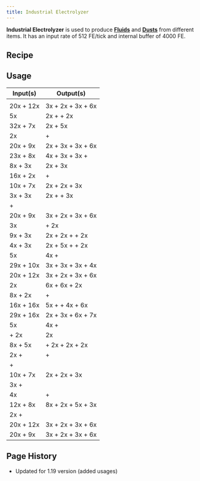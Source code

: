 ```yaml
---
title: Industrial Electrolyzer
---
```


<ItemImage
  file="industrial_electrolyzer"
  alt="Industrial Electrolyzer"
  size="200"
/>

**Industrial Electrolyzer** is used to produce **[Fluids](/docs/items/fluids)** and **[Dusts](/docs/items/dusts)** from different items. It has an input rate of 512 FE/tick and internal buffer of 4000 FE.

## Recipe

<CraftingTable recipe="input techreborn:iron_plate techreborn:extractor techreborn:iron_plate input techreborn:advanced_circuit techreborn:advanced_machine_frame techreborn:advanced_circuit input techreborn:iron_plate techreborn:extractor techreborn:iron_plate output techreborn:industrial_electrolyzer" />

## Usage

| Input(s)                                                                                       | Output(s)                                                                                                                                                                                                 |
| ---------------------------------------------------------------------------------------------- | --------------------------------------------------------------------------------------------------------------------------------------------------------------------------------------------------------- |
| <McItem slug="techreborn:water_cell" />                                                        | <McItem slug="techreborn:electrolyzed_water_cell" />                                                                                                                                                      |
| 20x <McItem slug="techreborn:uvarovite_dust" /> + 12x <McItem slug="techreborn:empty_cell" />  | 3x <McItem slug="techreborn:calcium_cell" /> + 2x <McItem slug="techreborn:chrome_dust" /> + 3x <McItem slug="techreborn:silicon_cell" /> + 6x <McItem slug="techreborn:compressed_air_cell" />           |
| 5x <McItem slug="techreborn:sulfuric_acid_cell" />                                             | 2x <McItem slug="techreborn:hydrogen_cell" /> + <McItem slug="techreborn:sulfur_cell" /> + 2x <McItem slug="techreborn:compressed_air_cell" />                                                            |
| 32x <McItem slug="minecraft:sugar" /> + 7x <McItem slug="techreborn:empty_cell" />             | 2x <McItem slug="techreborn:carbon_cell" /> + 5x <McItem slug="techreborn:water_cell" />                                                                                                                  |
| 2x <McItem slug="techreborn:sphalerite_dust" />                                                | <McItem slug="techreborn:zinc_dust" /> + <McItem slug="techreborn:sulfur_dust" />                                                                                                                         |
| 20x <McItem slug="techreborn:spessartine_dust" /> + 9x <McItem slug="techreborn:empty_cell" /> | 2x <McItem slug="techreborn:aluminum_dust" /> + 3x <McItem slug="techreborn:manganese_dust" /> + 3x <McItem slug="techreborn:silicon_cell" /> + 6x <McItem slug="techreborn:compressed_air_cell" />       |
| 23x<McItem slug="techreborn:sodalite_dust"/> + 8x<McItem slug="techreborn:empty_cell"/>        | 4x<McItem slug="techreborn:sodium_cell"/> + 3x<McItem slug="techreborn:aluminum_dust"/> + 3x<McItem slug="techreborn:silicon_cell"/> + <McItem slug="techreborn:chlorite_cell"/>                          |
| 8x<McItem slug="techreborn:sapphire_dust"/> + 3x<McItem slug="techreborn:empty_cell"/>         | 2x<McItem slug="techreborn:aluminum_dust"/> + 3x<McItem slug="techreborn:compressed_air_cell"/>                                                                                                           |
| 16x<McItem slug="minecraft:sand"/> + 2x<McItem slug="techreborn:empty_cell"/>                  | <McItem slug="techreborn:silicon_cell"/> + <McItem slug="techreborn:compressed_air_cell"/>                                                                                                                |
| 10x<McItem slug="techreborn:saltpeter_dust"/> + 7x<McItem slug="techreborn:empty_cell"/>       | 2x<McItem slug="techreborn:potassium_cell"/> + 2x<McItem slug="techreborn:nitrogen_cell"/> + 3x<McItem slug="techreborn:compressed_air_cell"/>                                                            |
| 3x<McItem slug="techreborn:ruby_dust"/> + 3x<McItem slug="techreborn:empty_cell"/>             | 2x<McItem slug="techreborn:aluminum_dust"/> + <McItem slug="techreborn:chrome_dust"/> + 3x<McItem slug="techreborn:compressed_air_cell"/>                                                                 |
| <McItem slug="techreborn:raw_tungsten"/> + <McItem slug="techreborn:empty_cell"/>              | <McItem slug="techreborn:wolframium_cell"/>                                                                                                                                                               |
| 20x<McItem slug="techreborn:pyrope_dust"/> + 9x<McItem slug="techreborn:empty_cell"/>          | 3x<McItem slug="techreborn:magnesium_dust"/> + 2x<McItem slug="techreborn:aluminum_dust"/> + 3x<McItem slug="techreborn:silicon_cell"/> + 6x<McItem slug="techreborn:compressed_air_cell"/>               |
| 3x<McItem slug="techreborn:pyrite_dust"/>                                                      | <McItem slug="minecraft:raw_Iron"/> + 2x<McItem slug="techreborn:sulfur_dust"/>                                                                                                                           |
| 9x<McItem slug="techreborn:peridot_dust"/> + 3x<McItem slug="techreborn:empty_cell"/>          | 2x<McItem slug="techreborn:magnesium_dust"/> + 2x<McItem slug="minecraft:raw_Iron"/> + <McItem slug="techreborn:silicon_cell"/> + 2x<McItem slug="techreborn:compressed_air_cell"/>                       |
| 4x<McItem slug="techreborn:obsidian_dust"/> + 3x<McItem slug="techreborn:empty_cell"/>         | 2x<McItem slug="techreborn:small_pile_of_magnesium_dust"/> + 5x<McItem slug="techreborn:iron_nugget"/> + <McItem slug="techreborn:silicon_cell"/> + 2x<McItem slug="techreborn:compressed_air_cell"/>     |
| 5x<McItem slug="techreborn:methane_cell"/>                                                     | 4x<McItem slug="techreborn:hydrogen_cell"/> + <McItem slug="techreborn:carbon_cell"/>                                                                                                                     |
| 29x<McItem slug="techreborn:lazurite_dust"/> + 10x<McItem slug="techreborn:empty_cell"/>       | 3x<McItem slug="techreborn:aluminum_dust"/> + 3x<McItem slug="techreborn:silicon_cell"/> + 3x<McItem slug="techreborn:calcium_cell"/> + 4x<McItem slug="techreborn:sodium_cell"/>                         |
| 20x<McItem slug="techreborn:grossular_dust"/> + 12x<McItem slug="techreborn:empty_cell"/>      | 3x<McItem slug="techreborn:calcium_cell"/> + 2x<McItem slug="techreborn:aluminum_dust"/> + 3x<McItem slug="techreborn:silicon_cell"/> + 6x<McItem slug="techreborn:compressed_air_cell"/>                 |
| 2x<McItem slug="techreborn:galena_dust"/>                                                      | 6x<McItem slug="techreborn:silver_nugget"/> + 6x<McItem slug="techreborn:lead_nugget"/> + 2x<McItem slug="techreborn:small_pile_of_sulfur_dust"/>                                                         |
| 8x<McItem slug="techreborn:flint_dust"/> + 2x<McItem slug="techreborn:empty_cell"/>            | <McItem slug="techreborn:silicon_cell"/> + <McItem slug="techreborn:compressed_air_cell"/>                                                                                                                |
| 16x<McItem slug="techreborn:ender_pearl_dust"/> + 16x<McItem slug="techreborn:empty_cell"/>    | 5x<McItem slug="techreborn:nitrogen_cell"/> + <McItem slug="techreborn:beryllium_cell"/> + 4x<McItem slug="techreborn:potassium_cell"/> + 6x<McItem slug="techreborn:chlorite_cell"/>                     |
| 29x<McItem slug="techreborn:emerald_dust"/> + 16x<McItem slug="techreborn:empty_cell"/>        | 2x<McItem slug="techreborn:aluminum_dust"/> + 3x<McItem slug="techreborn:beryllium_cell"/> + 6x<McItem slug="techreborn:silicon_cell"/> + 7x<McItem slug="techreborn:compressed_air_cell"/>              |
| 5x<McItem slug="techreborn:electrolyzed_water_cell"/>                                          | 4x<McItem slug="techreborn:hydrogen_cell"/> + <McItem slug="techreborn:compressed_air_cell"/>                                                                                                             |
| <McItem slug="techreborn:coal_dust"/> + 2x<McItem slug="techreborn:empty_cell"/>               | 2x<McItem slug="techreborn:carbon_cell"/>                                                                                                                                                                 |
| 8x<McItem slug="techreborn:clay_dust"/> + 5x<McItem slug="techreborn:empty_cell"/>             | <McItem slug="techreborn:lithium_cell"/> + 2x<McItem slug="techreborn:silicon_cell"/> + 2x<McItem slug="techreborn:sodium_cell"/> + 2x<McItem slug="techreborn:aluminum_dust"/>                           |
| 2x<McItem slug="techreborn:cinnabar_dust"/> + <McItem slug="techreborn:empty_cell"/>           | <McItem slug="techreborn:mercury_cell"/> + <McItem slug="techreborn:sulfur_dust"/>                                                                                                                        |
| <McItem slug="techreborn:charcoal_dust"/> + <McItem slug="techreborn:empty_cell"/>             | <McItem slug="techreborn:carbon_cell"/>                                                                                                                                                                   |
| 10x<McItem slug="techreborn:calcite_dust"/> + 7x<McItem slug="techreborn:empty_cell"/>         | 2x<McItem slug="techreborn:calcium_cell"/> + 2x<McItem slug="techreborn:carbon_cell"/> + 3x<McItem slug="techreborn:compressed_air_cell"/>                                                                |
| 3x <McItem slug="minecraft:bone_meal"/> + <McItem slug="techreborn:empty_cell"/>                | <McItem slug="techreborn:calcium_cell"/>                                                                                                                                                                  |
| 4x<McItem slug="minecraft:blaze_powder"/>                                                      | <McItem slug="techreborn:dark_ashes"/> + <McItem slug="techreborn:sulfur_dust"/>                                                                                                                          |
| 12x<McItem slug="techreborn:bauxite_dust"/> + 8x<McItem slug="techreborn:empty_cell"/>         | 8x<McItem slug="techreborn:aluminum_dust"/> + 2x<McItem slug="techreborn:small_pile_of_titanium_dust"/> + 5x<McItem slug="techreborn:hydrogen_cell"/> + 3x<McItem slug="techreborn:compressed_air_cell"/> |
| 2x<McItem slug="techreborn:ashes"/> + <McItem slug="techreborn:empty_cell"/>                   | <McItem slug="techreborn:carbon_fiber_cell"/>                                                                                                                                                             |
| 20x<McItem slug="techreborn:andradite_dust"/> + 12x<McItem slug="techreborn:empty_cell"/>      | 3x<McItem slug="techreborn:calcium_cell"/> + 2x<McItem slug="minecraft:raw_Iron"/> + 3x<McItem slug="techreborn:silicon_cell"/> + 6x<McItem slug="techreborn:compressed_air_cell"/>                       |
| 20x<McItem slug="techreborn:almandine_dust"/> + 9x<McItem slug="techreborn:empty_cell"/>       | 3x<McItem slug="minecraft:raw_iron"/> + 2x<McItem slug="techreborn:aluminum_dust"/> + 3x<McItem slug="techreborn:silicon_cell"/> + 6x<McItem slug="techreborn:compressed_air_cell"/>                      |

## Page History

- Updated for 1.19 version (added usages)
